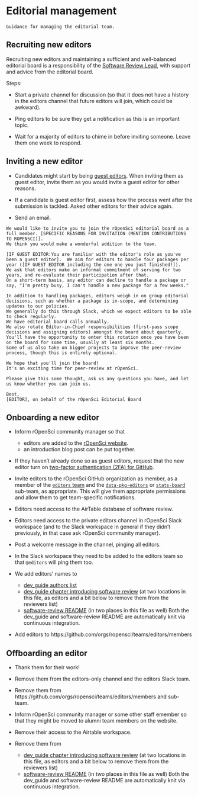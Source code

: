 # Editorial management {#editorialmanagement}

```block
Guidance for managing the editorial team.
```

## Recruiting new editors

Recruiting new editors and maintaining a sufficient and well-balanced editorial board is a responsibility of the [Software Review Lead](https://ropensci.org/about/#team), with support and advice from the editorial board.

Steps:

* Start a private channel for discussion (so that it does not have a history in the editors channel that future editors will join, which could be awkward).

* Ping editors to be sure they get a notification as this is an important topic.


* Wait for a majority of editors to chime in before inviting someone. Leave them one week to respond.

## Inviting a new editor
 
* Candidates might start by being [guest editors](#guesteditor). 
When inviting them as guest editor, invite them as you would invite a guest editor for other reasons.

* If a candidate is guest editor first, assess how the process went after the submission is tackled. Asked other editors for their advice again.

* Send an email.

```
We would like to invite you to join the rOpenSci editorial board as a full member. [SPECIFIC REASONS FOR INVITATION (MENTION CONTRIBUTIONS TO ROPENSCI)]. 
We think you would make a wonderful addition to the team.

[IF GUEST EDITOR:You are familiar with the editor's role as you've been a guest editor].  We aim for editors to handle four packages per year ([IF GUEST EDITOR including the one one you just finished!]).  
We ask that editors make an informal commitment of serving for two years, and re-evaluate their participation after that.  
On a short-term basis, any editor can decline to handle a package or say, "I'm pretty busy, I can't handle a new package for a few weeks."

In addition to handling packages, editors weigh in on group editorial decisions, such as whether a package is in-scope, and determining updates to our policies. 
We generally do this through Slack, which we expect editors to be able to check regularly. 
We have editorial board calls annually.  
We also rotate Editor-in-Chief responsibilities (first-pass scope decisions and assigning editors) amongst the board about quarterly. 
You'll have the opportunity to enter this rotation once you have been on the board for some time, usually at least six months. 
Some of us also take on bigger projects to improve the peer-review process, though this is entirely optional. 

We hope that you'll join the board!  
It's an exciting time for peer-review at rOpenSci.

Please give this some thought, ask us any questions you have, and let us know whether you can join us.

Best,
[EDITOR], on behalf of the rOpenSci Editorial Board
``` 

## Onboarding a new editor

* Inform rOpenSci community manager so that
    * editors are added to the [rOpenSci website](https://github.com/ropensci/roweb3/#team-member).
    * an introduction blog post can be put together.

* If they haven't already done so as guest editors, request that the new editor turn on [two-factor authentication (2FA) for GitHub](https://docs.github.com/en/authentication/securing-your-account-with-two-factor-authentication-2fa).

* Invite editors to the rOpenSci GitHub organization as member, as a member of the [`editors` team](https://github.com/orgs/ropensci/teams/editors) and the [`data-pkg-editors`](https://github.com/orgs/ropensci/teams/data-pkg-editors) or [`stats-board`](https://github.com/orgs/ropensci/teams/stats-board) sub-team, as appropriate.  This will give them appropriate permissions and allow them to get team-specific notifications. 

* Editors need access to the AirTable database of software review.

* Editors need access to the private editors channel in rOpenSci Slack workspace (and to the Slack workspace in general if they didn't previously, in that case ask rOpenSci community manager).

* Post a welcome message in the channel, pinging all editors.

* In the Slack workspace they need to be added to the editors team so that `@editors` will ping them too.

* We add editors' names to 
    * [dev_guide authors list](https://github.com/ropensci/dev_guide/blob/master/index.Rmd)
    * [dev_guide chapter introducing software review](https://github.com/ropensci/dev_guide/blob/master/softwarereview_intro.Rmd) (at two locations in this file, as editors and a bit below to remove them from the reviewers list)
    * [software-review README](https://github.com/ropensci/software-review/blob/master/README.Rmd) (in two places in this file as well)
Both the dev_guide and software-review README are automatically knit via continuous integration.

* Add editors to https://github.com/orgs/ropensci/teams/editors/members

## Offboarding an editor

* Thank them for their work!

* Remove them from the editors-only channel and the editors Slack team.

* Remove them from https://github.com/orgs/ropensci/teams/editors/members and sub-team.

* Inform rOpenSci community manager or some other staff emember so that they might be moved to alumni team members on the website.

* Remove their access to the Airtable workspace.

* Remove them from
    * [dev_guide chapter introducing software review](https://github.com/ropensci/dev_guide/blob/master/softwarereview_intro.Rmd) (at two locations in this file, as editors and a bit below to remove them from the reviewers list)
    * [software-review README](https://github.com/ropensci/software-review/blob/master/README.Rmd) (in two places in this file as well)
Both the dev_guide and software-review README are automatically knit via continuous integration.

